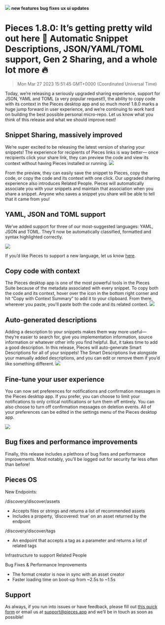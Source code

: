 ![](https://uploads-ssl.webflow.com/6143afec68f555387049efb3/630d8b94f8b0de15903ac539_ezgif_com-gif-maker72_18352784950c8349d64e6440cc019288_2000.png)
**new features** **bug fixes** **ux ui updates**
# Pieces 1.8.0: It’s getting pretty wild out here 🤠 Automatic Snippet Descriptions, JSON/YAML/TOML support, Gen 2 Sharing, and a whole lot more 🔥
> Mon Mar 27 2023 15:51:45 GMT+0000 (Coordinated Universal Time)

Today, we’re releasing a seriously upgraded sharing experience, support for JSON, YAML and TOML (a very popular request!), the ability to copy code with its context in the Pieces desktop app and so much more!
1.8.0 marks a huge jump forward in user experience, and we’re continuing to work hard on building the best possible personal micro-repo. Let us know what you think of this release and what we should improve next!

## Snippet Sharing, massively improved
We’re super excited to be releasing the latest version of sharing your snippets! The experience for recipients of Pieces links is way better— once recipients click your share link, they can preview the code and view its context without having Pieces installed or running.
![](https://uploads-ssl.webflow.com/6143afec68f555387049efb3/630d8b96f8b0de3e3f3ac6d4_ezgif_com-gif-maker67_306aec6d9bdad0fa180bd501f959e579_800.png)

From the preview, they can easily save the snippet to Pieces, copy the code, or copy the code and its context with one click.
Our upgraded sharing experience also introduces Related People. Pieces will automatically associate you with your snippets and maintain that association when you share a snippet. Anyone who saves a snippet you share will be able to tell that it came from you!

## YAML, JSON and TOML support
We’ve added support for three of our most-suggested languages: YAML, JSON and TOML. They’ll now be automatically classified, formatted and syntax highlighted correctly.

![](https://uploads-ssl.webflow.com/6143afec68f555387049efb3/630d8b96f8b0de24fa3ac670_ezgif_com-gif-maker68_09bfa3ffa04facfc24a7bf9a4b28cb5c_800.png)

If you’d like Pieces to support a new language, let us know <a href="https://getpieces.typeform.com/to/qjOzAqHo?os=b741a1e5-951b-4931-b974-b877baed4751&user=null">here</a>.

## Copy code with context
The Pieces desktop app is one of the most powerful tools in the Pieces Suite because of the metadata associated with every snippet. To copy both the code and its context, hover over the icon in the bottom right corner and hit “Copy with Context Summary” to add it to your clipboard. From there, wherever you paste, you'll paste both the code and its related context.
![](https://uploads-ssl.webflow.com/6143afec68f555387049efb3/630d8b95f8b0deb88b3ac637_ezgif_com-gif-maker69_0f980cc1a8d100a85c731985cfd54637_800.png)

## Auto-generated descriptions
Adding a description to your snippets makes them way more useful— they’re easier to search for, give you implementation information, source information or whatever other info you find helpful. But, it takes time to add a good description. In this release, Pieces will auto-generate Smart Descriptions for all of your snippets! The Smart Descriptions live alongside your manually added descriptions, and you can edit or remove them if you’d like something different.
![](https://uploads-ssl.webflow.com/6143afec68f555387049efb3/630d8b96f8b0de20333ac6d2_ezgif_com-gif-maker70_3639fc997fced2c761417d1df0f1f9b6_800.png)

## Fine-tune your user experience
You can now set preferences for notifications and confirmation messages in the Pieces desktop app. If you prefer, you can choose to limit your notifications to only critical notifications or turn them off entirely. You can also choose to turn off confirmation messages on deletion events.
All of your preferences can be edited in the settings menu of the Pieces desktop app.

![](https://uploads-ssl.webflow.com/6143afec68f555387049efb3/630d8b96f8b0de4e443ac6d3_ezgif_com-gif-maker71_7be585b6f8dbb3d871426788cb1c043c_800.png)

## Bug fixes and performance improvements
Finally, this release includes a plethora of bug fixes and performance improvements. Most notably, you’ll be logged out for security far less often than before!

## Pieces OS
New Endpoints:

/discovery/discover/assets
- Accepts files or strings and returns a list of recommended assets
- Includes a property, ‘discovered: true’ on an asset returned by the endpoint

/discovery/discover/tags
- An endpoint that accepts a tag as a parameter and returns a list of related tags

Infrastructure to support Related People

Bug Fixes & Performance Improvements
- The format creator is now in sync with an asset creator
- Faster loading time on boot-up from ~2.5s to ~1.5s

## Support
As always, if you run into issues or have feedback, please fill out <a href="https://getpieces.typeform.com/to/mCjBSIjF" target="_blank" rel="noopener noreferrer">this quick form</a> or email us at <a href="mailto:support@pieces.app" target="_blank" rel="noopener noreferrer">support@pieces.app</a> and we’ll be in touch as soon as possible!
